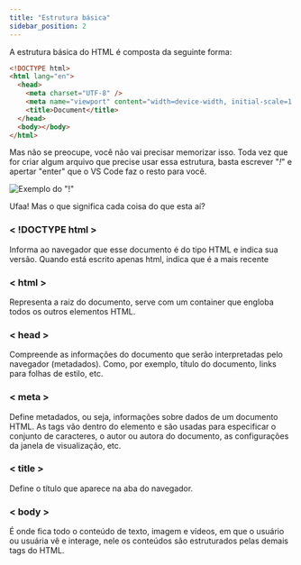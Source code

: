 ```yaml
---
title: "Estrutura básica"
sidebar_position: 2
---
```


A estrutura básica do HTML é composta da seguinte forma:

```html
<!DOCTYPE html>
<html lang="en">
  <head>
    <meta charset="UTF-8" />
    <meta name="viewport" content="width=device-width, initial-scale=1.0" />
    <title>Document</title>
  </head>
  <body></body>
</html>
```

Mas não se preocupe, você não vai precisar memorizar isso. Toda vez que for criar algum arquivo que precise usar essa estrutura, basta escrever "_!_" e apertar "enter" que o VS Code faz o resto para você.

![Exemplo do "!"](../img/exemplo.gif)

Ufaa! Mas o que significa cada coisa do que esta aí?

### < !DOCTYPE html >

Informa ao navegador que esse documento é do tipo HTML e indica sua versão. Quando está escrito apenas html, indica que é a mais recente

### < html >

Representa a raiz do documento, serve com um container que engloba todos os outros elementos HTML.

### < head >

Compreende as informações do documento que serão interpretadas pelo navegador (metadados). Como, por exemplo, título do documento, links para folhas de estilo, etc.

### < meta >

Define metadados, ou seja, informações sobre dados de um documento HTML. As tags vão dentro do elemento e são usadas para especificar o conjunto de caracteres, o autor ou autora do documento, as configurações da janela de visualização, etc.

### < title >

Define o título que aparece na aba do navegador.

### < body >

É onde fica todo o conteúdo de texto, imagem e vídeos, em que o usuário ou usuária vê e interage, nele os conteúdos são estruturados pelas demais tags do HTML.
